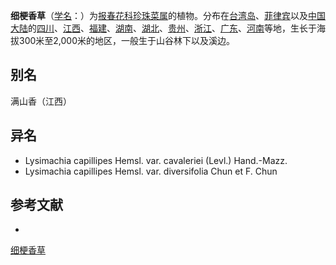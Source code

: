 {{Speciesbox
| name = 细梗香草
| status = 
| status_system = 
| image =
| genus = Lysimachia
| species = capillipes
| authority = Hemsl.
| subdivision_ranks =[[变种|变种]]
| subdivision =
* 细梗香草 ''L. c.'' var. ''capillipes''
* [[石山细梗香草|石山细梗香草]] ''L. c.'' var. ''cavaleriei''
}}

'''细梗香草'''（[[学名|学名]]：{{lang|la|''Lysimachia capillipes''}}）为[[报春花科|报春花科]][[珍珠菜属|珍珠菜属]]的植物。分布在[[台湾岛|台湾岛]]、[[菲律宾|菲律宾]]以及[[中国大陆|中国大陆]]的[[四川|四川]]、[[江西|江西]]、[[福建|福建]]、[[湖南|湖南]]、[[湖北|湖北]]、[[贵州|贵州]]、[[浙江|浙江]]、[[广东|广东]]、[[河南|河南]]等地，生长于海拔300米至2,000米的地区，一般生于山谷林下以及溪边。

== 别名 ==
满山香（江西）

== 异名 ==
* Lysimachia capillipes Hemsl. var. cavaleriei (Levl.) Hand.-Mazz.
* Lysimachia capillipes Hemsl. var. diversifolia Chun et F. Chun

== 参考文献 ==
<div class="references-small">
* {{cite web| url =http://www.bioinfo.cn/db05/KmzwSpecies.php?action=view&id=17003| title =细梗香草（原变种）| work =《中国高等植物数据库全库》| publisher =中国科学院微生物研究所| author =昆明植物研究所| accessdate =2009-02-25| deadurl =yes| archiveurl =https://web.archive.org/web/20160305063730/http://www.bioinfo.cn/db05/KmzwSpecies.php?action=view&id=17003| archivedate =2016-03-05}}
</div>
{{Taxonbar|from=Q15228225}}

[[Category:珍珠菜属|细梗香草]]


{{植物小作品}}